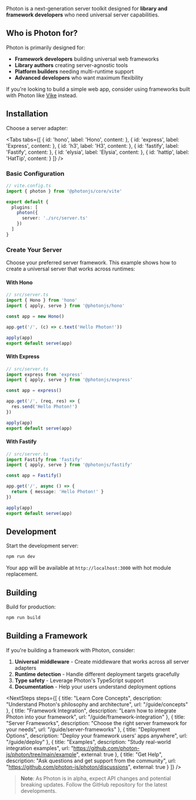 
<AlphaWarning />

Photon is a next-generation server toolkit designed for **library and framework developers** who need universal server capabilities.

## Who is Photon for?

Photon is primarily designed for:

- **Framework developers** building universal web frameworks
- **Library authors** creating server-agnostic tools
- **Platform builders** needing multi-runtime support
- **Advanced developers** who want maximum flexibility

If you're looking to build a simple web app, consider using frameworks built with Photon like [Vike](https://vike.dev) instead.

## Installation

<InstallCommand packages="@photonjs/core" title="Install Photon core:" />

Choose a server adapter:

<Tabs tabs={[
  {
    id: 'hono',
    label: 'Hono',
    content: <InstallCommand packages="@photonjs/hono" />
  },
  {
    id: 'express',
    label: 'Express',
    content: <InstallCommand packages="@photonjs/express" />
  },
  {
    id: 'h3',
    label: 'H3',
    content: <InstallCommand packages="@photonjs/h3" />
  },
  {
    id: 'fastify',
    label: 'Fastify',
    content: <InstallCommand packages="@photonjs/fastify" />
  },
  {
    id: 'elysia',
    label: 'Elysia',
    content: <InstallCommand packages="@photonjs/elysia" />
  },
  {
    id: 'hattip',
    label: 'HatTip',
    content: <InstallCommand packages="@photonjs/hattip" />
  }
]} />

### Basic Configuration

```ts
// vite.config.ts
import { photon } from '@photonjs/core/vite'

export default {
  plugins: [
    photon({
      server: './src/server.ts'
    })
  ]
}
```

### Create Your Server

Choose your preferred server framework. This example shows how to create a universal server that works across runtimes:

#### With Hono

```ts
// src/server.ts
import { Hono } from 'hono'
import { apply, serve } from '@photonjs/hono'

const app = new Hono()

app.get('/', (c) => c.text('Hello Photon!'))

apply(app)
export default serve(app)
```

#### With Express

```ts
// src/server.ts
import express from 'express'
import { apply, serve } from '@photonjs/express'

const app = express()

app.get('/', (req, res) => {
  res.send('Hello Photon!')
})

apply(app)
export default serve(app)
```

#### With Fastify

```ts
// src/server.ts
import Fastify from 'fastify'
import { apply, serve } from '@photonjs/fastify'

const app = Fastify()

app.get('/', async () => {
  return { message: 'Hello Photon!' }
})

apply(app)
export default serve(app)
```

## Development

Start the development server:

```bash
npm run dev
```

Your app will be available at `http://localhost:3000` with hot module replacement.

## Building

Build for production:

```bash
npm run build
```

## Building a Framework

If you're building a framework with Photon, consider:

1. **Universal middleware** - Create middleware that works across all server adapters
2. **Runtime detection** - Handle different deployment targets gracefully
3. **Type safety** - Leverage Photon's TypeScript support
4. **Documentation** - Help your users understand deployment options

<NextSteps steps={[
  {
    title: "Learn Core Concepts",
    description: "Understand Photon's philosophy and architecture",
    url: "/guide/concepts"
  },
  {
    title: "Framework Integration",
    description: "Learn how to integrate Photon into your framework",
    url: "/guide/framework-integration"
  },
  {
    title: "Server Frameworks",
    description: "Choose the right server framework for your needs",
    url: "/guide/server-frameworks"
  },
  {
    title: "Deployment Options",
    description: "Deploy your framework users' apps anywhere",
    url: "/guide/deploy"
  },
  {
    title: "Examples",
    description: "Study real-world integration examples",
    url: "https://github.com/photon-js/photon/tree/main/example",
    external: true
  },
  {
    title: "Get Help",
    description: "Ask questions and get support from the community",
    url: "https://github.com/photon-js/photon/discussions",
    external: true
  }
]} />

> **Note**: As Photon is in alpha, expect API changes and potential breaking updates. Follow the GitHub repository for the latest developments.
